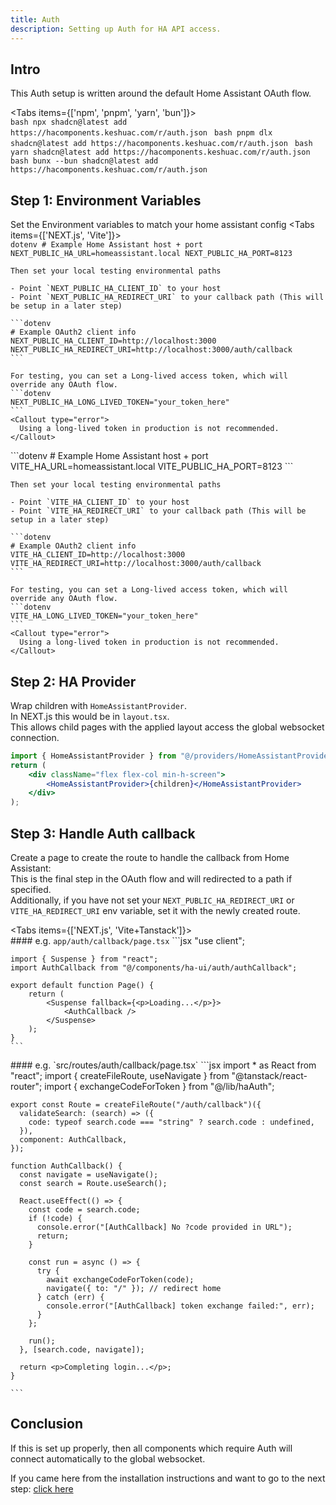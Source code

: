 ```yaml
---
title: Auth
description: Setting up Auth for HA API access.
---
```


## Intro
This Auth setup is written around the default Home Assistant OAuth flow.

<Tabs items={['npm', 'pnpm', 'yarn', 'bun']}>
  <Tab value="npm">    
    ```bash
    npx shadcn@latest add https://hacomponents.keshuac.com/r/auth.json
    ```
  </Tab>
  <Tab value="pnpm">
    ```bash
    pnpm dlx shadcn@latest add https://hacomponents.keshuac.com/r/auth.json
    ```
  </Tab>
  <Tab value="yarn">
    ```bash
    yarn shadcn@latest add https://hacomponents.keshuac.com/r/auth.json
    ```
  </Tab>
  <Tab value="bun">
    ```bash
    bunx --bun shadcn@latest add https://hacomponents.keshuac.com/r/auth.json
    ```
  </Tab>
</Tabs>

## Step 1: Environment Variables
Set the Environment variables to match your home assistant config
<Tabs items={['NEXT.js', 'Vite']}>
  <Tab value="NEXT.js">    
    ```dotenv
    # Example Home Assistant host + port
    NEXT_PUBLIC_HA_URL=homeassistant.local
    NEXT_PUBLIC_HA_PORT=8123
    ```
    
    Then set your local testing environmental paths

    - Point `NEXT_PUBLIC_HA_CLIENT_ID` to your host 
    - Point `NEXT_PUBLIC_HA_REDIRECT_URI` to your callback path (This will be setup in a later step)

    ```dotenv
    # Example OAuth2 client info
    NEXT_PUBLIC_HA_CLIENT_ID=http://localhost:3000
    NEXT_PUBLIC_HA_REDIRECT_URI=http://localhost:3000/auth/callback
    ```

    For testing, you can set a Long-lived access token, which will override any OAuth flow.
    ```dotenv
    NEXT_PUBLIC_HA_LONG_LIVED_TOKEN="your_token_here"
    ```
    <Callout type="error">
      Using a long-lived token in production is not recommended.
    </Callout>
  </Tab>
  <Tab value="Vite">
    ```dotenv
    # Example Home Assistant host + port
    VITE_HA_URL=homeassistant.local
    VITE_PUBLIC_HA_PORT=8123
    ```

    Then set your local testing environmental paths

    - Point `VITE_HA_CLIENT_ID` to your host 
    - Point `VITE_HA_REDIRECT_URI` to your callback path (This will be setup in a later step)

    ```dotenv
    # Example OAuth2 client info
    VITE_HA_CLIENT_ID=http://localhost:3000
    VITE_HA_REDIRECT_URI=http://localhost:3000/auth/callback
    ```

    For testing, you can set a Long-lived access token, which will override any OAuth flow.
    ```dotenv
    VITE_HA_LONG_LIVED_TOKEN="your_token_here"
    ```
    <Callout type="error">
      Using a long-lived token in production is not recommended.
    </Callout>
  </Tab>
</Tabs>



## Step 2: HA Provider
Wrap children with `HomeAssistantProvider`.\
In NEXT.js this would be in `layout.tsx`.\
This allows child pages with the applied layout access the global websocket connection.
```jsx
import { HomeAssistantProvider } from "@/providers/HomeAssistantProvider";
return (    
    <div className="flex flex-col min-h-screen">
        <HomeAssistantProvider>{children}</HomeAssistantProvider>
    </div>
);
```

## Step 3: Handle Auth callback
Create a page to create the route to handle the callback from Home Assistant:\
This is the final step in the OAuth flow and will redirected to a path if specified.\
Additionally, if you have not set your `NEXT_PUBLIC_HA_REDIRECT_URI` or `VITE_HA_REDIRECT_URI` env variable, set it with the newly created route.


<Tabs items={['NEXT.js', 'Vite+Tanstack']}>
  <Tab value="NEXT.js">    
    #### e.g. `app/auth/callback/page.tsx`
    ```jsx
    "use client";

    import { Suspense } from "react";
    import AuthCallback from "@/components/ha-ui/auth/authCallback";

    export default function Page() {
        return (
            <Suspense fallback={<p>Loading...</p>}>
                <AuthCallback />
            </Suspense>
        );
    }
    ```
  </Tab>
  <Tab value="Vite+Tanstack">
    #### e.g. `src/routes/auth/callback/page.tsx`
    ```jsx
    import * as React from "react";
    import { createFileRoute, useNavigate } from "@tanstack/react-router";
    import { exchangeCodeForToken } from "@/lib/haAuth";

    export const Route = createFileRoute("/auth/callback")({
      validateSearch: (search) => ({
        code: typeof search.code === "string" ? search.code : undefined,
      }),
      component: AuthCallback,
    });

    function AuthCallback() {
      const navigate = useNavigate();
      const search = Route.useSearch();

      React.useEffect(() => {
        const code = search.code;
        if (!code) {
          console.error("[AuthCallback] No ?code provided in URL");
          return;
        }

        const run = async () => {
          try {
            await exchangeCodeForToken(code);
            navigate({ to: "/" }); // redirect home
          } catch (err) {
            console.error("[AuthCallback] token exchange failed:", err);
          }
        };

        run();
      }, [search.code, navigate]);

      return <p>Completing login...</p>;
    }

    ```
  </Tab>
</Tabs>

## Conclusion
If this is set up properly, then all components which require Auth will connect automatically to the global websocket.

If you came here from the installation instructions and want to go to the next step: [click here](/docs/installation/installation#step-4-setup-type-generation)
